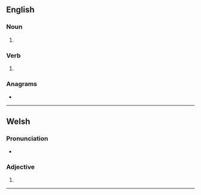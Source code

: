 ==English==

===Noun===
{{head|en|noun form}}

# {{plural of|en|haw}}

===Verb===
{{head|en|verb form}}

# {{en-third-person singular of|haw}}

===Anagrams===
* {{anagrams|en|a=ahsw|-wash|Shaw|WASH|Wahs|Wash|Wash.|shaw|shwa|wahs|wash}}

----
==Welsh==

===Pronunciation===
* {{IPA|cy|/hau̯s/}}

===Adjective===
{{head|cy|adjective form}}

# {{comparative of|cy|hawdd}}

----